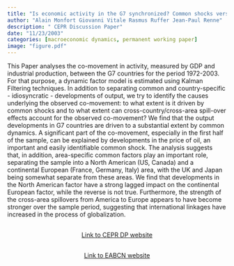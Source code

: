 ```yaml
---
title: "Is economic activity in the G7 synchronized? Common shocks versus spillover effects"
author: "Alain Monfort Giovanni Vitale Rasmus Ruffer Jean-Paul Renne"
description: " CEPR Discussion Paper"
date: "11/23/2003"
categories: [macroeconomic dynamics, permanent working paper]
image: "figure.pdf"
---
```


<!-- description: "Affine Term Structure Model that provides non-negative yields and is able to accommodate a short-term rate that stays at the zero lower bound (ZLB) for extended periods of time." -->

<!-- subtitle: -->

<!-- image: "figure.jpeg" -->


This Paper analyses the co-movement in activity, measured by GDP and industrial production, between the G7 countries for the period 1972-2003. For that purpose, a dynamic factor model is estimated using Kalman Filtering techniques. In addition to separating common and country-specific - idiosyncratic - developments of output, we try to identify the causes underlying the observed co-movement: to what extent is it driven by common shocks and to what extent can cross-country/cross-area spill-over effects account for the observed co-movement? We find that the output developments in G7 countries are driven to a substantial extent by common dynamics. A significant part of the co-movement, especially in the first half of the sample, can be explained by developments in the price of oil, an important and easily identifiable common shock. The analysis suggests that, in addition, area-specific common factors play an important role, separating the sample into a North American (US, Canada) and a continental European (France, Germany, Italy) area, with the UK and Japan being somewhat separate from these areas. We find that developments in the North American factor have a strong lagged impact on the continental European factor, while the reverse is not true. Furthermore, the strength of the cross-area spillovers from America to Europe appears to have become stronger over the sample period, suggesting that international linkages have increased in the process of globalization.


```{=html}
<div  style="margin: 30px; text-align: center;">
<a class="btn btn-primary" href="https://cepr.org/publications/dp4119" role="button" target="_blank" style="padding: 5px 5px;">Link to CEPR DP website</a>
</div>
```


```{=html}
<div  style="margin: 30px; text-align: center;">
<a class="btn btn-primary" href="https://eabcn.org/paper/economic-activity-g7-synchronized-common-shocks-versus-spillover-effects" role="button" target="_blank" style="padding: 5px 5px;">Link to EABCN website</a>
</div>
```



<!-- In order to have bibtex in place of R code, add in front matter: -->
<!-- format: -->
<!--   html: -->
<!--     code-fold: true -->
<!--     code-summary: "Bibtex" -->

<!-- ```{r essai, eval=FALSE} -->
<!-- article = { -->
<!--   author = {JPR}, -->
<!--   year=2010 -->
<!-- } -->
<!-- ``` -->

